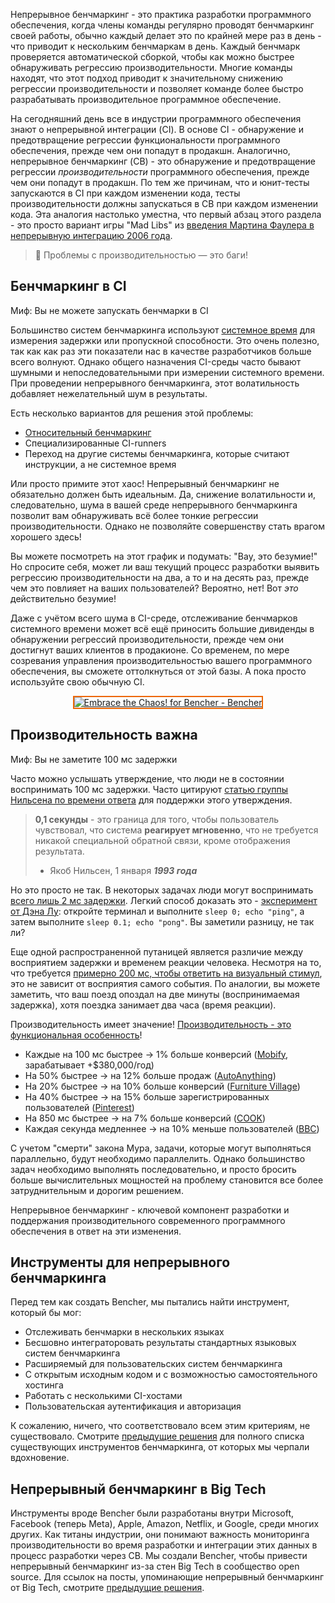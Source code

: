 Непрерывное бенчмаркинг - это практика разработки программного обеспечения, когда члены команды регулярно проводят бенчмаркинг своей работы,
обычно каждый делает это по крайней мере раз в день - что приводит к нескольким бенчмаркам в день.
Каждый бенчмарк проверяется автоматической сборкой, чтобы как можно быстрее обнаруживать регрессию производительности.
Многие команды находят, что этот подход приводит к значительному снижению регрессии производительности
и позволяет команде более быстро разрабатывать производительное программное обеспечение.

На сегодняшний день все в индустрии программного обеспечения знают о непрерывной интеграции (CI).
В основе CI - обнаружение и предотвращение регрессии функциональности программного обеспечения, прежде чем они попадут в продакшн.
Аналогично, непрерывное бенчмаркинг (CB) - это обнаружение и предотвращение регрессии _производительности_ программного обеспечения, прежде чем они попадут в продакшн.
По тем же причинам, что и юнит-тесты запускаются в CI при каждом изменении кода,
тесты производительности должны запускаться в CB при каждом изменении кода.
Эта аналогия настолько уместна, что первый абзац этого раздела - это просто вариант игры "Mad Libs" из [введения Мартина Фаулера в непрерывную интеграцию 2006 года](https://martinfowler.com/articles/continuousIntegration.html).

> 🐰 Проблемы с производительностью — это баги!

## Бенчмаркинг в CI

Миф: Вы не можете запускать бенчмарки в CI

Большинство систем бенчмаркинга используют [системное время](https://en.wikipedia.org/wiki/Elapsed_real_time) для измерения задержки или пропускной способности.
Это очень полезно, так как как раз эти показатели нас в качестве разработчиков больше всего волнуют.
Однако общего назначения CI-среды часто бывают шумными и непоследовательными при измерении системного времени.
При проведении непрерывного бенчмаркинга, этот волатильность добавляет нежелательный шум в результаты.

Есть несколько вариантов для решения этой проблемы:
- [Относительный бенчмаркинг](/ru/docs/how-to/track-benchmarks/)
- Специализированные CI-runners
- Переход на другие системы бенчмаркинга, которые считают инструкции, а не системное время

Или просто примите этот хаос! Непрерывный бенчмаркинг не обязательно должен быть идеальным.
Да, снижение волатильности и, следовательно, шума в вашей среде непрерывного бенчмаркинга позволит вам обнаруживать всё более тонкие регрессии производительности.
Однако не позволяйте совершенству стать врагом хорошего здесь!

Вы можете посмотреть на этот график и подумать: "Вау, это безумие!" Но спросите себя, может ли ваш текущий процесс разработки выявить регрессию производительности на два, а то и на десять раз, прежде чем это повлияет на ваших пользователей? Вероятно, нет! Вот _это_ действительно безумие!

Даже с учётом всего шума в CI-среде, отслеживание бенчмарков системного времени может всё ещё приносить большие дивиденды в обнаружении регрессий производительности, прежде чем они достигнут ваших клиентов в продакионе. Со временем, по мере созревания управления производительностью вашего программного обеспечения, вы сможете оттолкнуться от этой базы.
А пока просто используйте свою обычную CI.

<div style="text-align: center;">
<a href="https://bencher.dev/perf/bencher?key=true&measures=4358146b-b647-4869-9d24-bd22bb0c49b5&branches=619d15ed-0fbd-4ccb-86cb-fddf3124da29&tab=benchmarks&testbeds=0d991aac-b241-493a-8b0f-8d41419455d2&benchmarks=1db23e93-f909-40aa-bf42-838cc7ae05f5"><img style="border: 0.2em solid #ed6704;" src="https://api.bencher.dev/v0/projects/bencher/perf/img?branches=619d15ed-0fbd-4ccb-86cb-fddf3124da29&testbeds=0d991aac-b241-493a-8b0f-8d41419455d2&benchmarks=1db23e93-f909-40aa-bf42-838cc7ae05f5&measures=4358146b-b647-4869-9d24-bd22bb0c49b5&title=Embrace+the+Chaos%21" title="Embrace the Chaos!" alt="Embrace the Chaos! for Bencher - Bencher" /></a>
</div>

## Производительность важна

Миф: Вы не заметите 100 мс задержки

Часто можно услышать утверждение, что люди не в состоянии воспринимать 100 мс задержки.
Часто цитируют [статью группы Нильсена по времени ответа](https://www.nngroup.com/articles/response-times-3-important-limits/) для поддержки этого утверждения.

> **0,1 секунды** - это граница для того, чтобы пользователь чувствовал, что система **реагирует мгновенно**, что не требуется никакой специальной обратной связи, кроме отображения результата.
>
> - Якоб Нильсен, 1 января __*1993 года*__

Но это просто не так.
В некоторых задачах люди могут воспринимать [всего лишь 2 мс задержки](https://pdfs.semanticscholar.org/386a/15fd85c162b8e4ebb6023acdce9df2bd43ee.pdf).
Легкий способ доказать это - [эксперимент от Дэна Лу](https://danluu.com/input-lag/#appendix-why-measure-latency): откройте терминал и выполните `sleep 0; echo "ping"`, а затем выполните `sleep 0.1; echo "pong"`. Вы заметили разницу, не так ли?

Еще одной распространенной путаницей является различие между восприятием задержки и временем реакции человека. Несмотря на то, что требуется [примерно 200 мс, чтобы ответить на визуальный стимул](https://humanbenchmark.com/tests/reactiontime), это не зависит от восприятия самого события. По аналогии, вы можете заметить, что ваш поезд опоздал на две минуты (воспринимаемая задержка), хотя поездка занимает два часа (время реакции).

Производительность имеет значение! [Производительность - это функциональная особенность](https://blog.codinghorror.com/performance-is-a-feature)!

- Каждые на 100 мс быстрее → 1% больше конверсий ([Mobify](https://web.dev/why-speed-matters/), зарабатывает +$380,000/год)
- На 50% быстрее → на 12% больше продаж ([AutoAnything](https://www.digitalcommerce360.com/2010/08/19/web-accelerator-revs-conversion-and-sales-autoanything/))
- На 20% быстрее → на 10% больше конверсий ([Furniture Village](https://www.thinkwithgoogle.com/intl/en-gb/marketing-strategies/app-and-mobile/furniture-village-and-greenlight-slash-page-load-times-boosting-user-experience/))
- На 40% быстрее → на 15% больше зарегистрированных пользователей ([Pinterest](https://medium.com/pinterest-engineering/driving-user-growth-with-performance-improvements-cfc50dafadd7))
- На 850 мс быстрее → на 7% больше конверсий ([COOK](https://web.dev/why-speed-matters/))
- Каждая секунда медленнее → на 10% меньше пользователей ([BBC](https://www.creativebloq.com/features/how-the-bbc-builds-websites-that-scale))

С учетом "смерти" закона Мура, задачи, которые могут выполняться параллельно, будут необходимо параллелить.
Однако большинство задач необходимо выполнять последовательно,
и просто бросить больше вычислительных мощностей на проблему становится все более затруднительным и дорогим решением.

Непрерывное бенчмаркинг - ключевой компонент разработки и поддержания
производительного современного программного обеспечения в ответ на эти изменения.

## Инструменты для непрерывного бенчмаркинга

Перед тем как создать Bencher, мы пытались найти инструмент, который бы мог:

- Отслеживать бенчмарки в нескольких языках
- Бесшовно интеграторовать результаты стандартных языковых систем бенчмаркинга
- Расширяемый для пользовательских систем бенчмаркинга
- С открытым исходным кодом и с возможностью самостоятельного хостинга
- Работать с несколькими CI-хостами
- Пользовательская аутентификация и авторизация

К сожалению, ничего, что соответствовало всем этим критериям, не существовало.
Смотрите [предыдущие решения](/ru/docs/reference/prior-art/) для полного списка существующих инструментов бенчмаркинга, от которых мы черпали вдохновение.

## Непрерывный бенчмаркинг в Big Tech

Инструменты вроде Bencher были разработаны внутри
Microsoft, Facebook (теперь Meta), Apple, Amazon, Netflix, и Google, среди многих других.
Как титаны индустрии, они понимают важность мониторинга производительности во время разработки
и интеграции этих данных в процесс разработки через CB.
Мы создали Bencher, чтобы привести непрерывный бенчмаркинг из-за стен Big Tech в сообщество open source.
Для ссылок на посты, упоминающие непрерывный бенчмаркинг от Big Tech, смотрите [предыдущие решения](/ru/docs/reference/prior-art/).